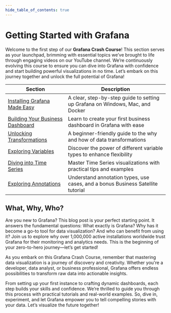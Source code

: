 ```yaml
---
hide_table_of_contents: true
---
```



# Getting Started with Grafana

Welcome to the first step of our **Grafana Crash Course**! This section serves as your launchpad, brimming with essential topics we’ve brought to life through engaging videos on our YouTube channel. We’re continuously evolving this course to ensure you can dive into Grafana with confidence and start building powerful visualizations in no time. Let’s embark on this journey together and unlock the full potential of Grafana!

| Section                                         | Description                                                                     |
| ----------------------------------------------- | ------------------------------------------------------------------------------- |
| [Installing Grafana Made Easy](../installation) | A clear, step-by-step guide to setting up Grafana on Windows, Mac, and Docker   |
| [Building Your Business Dashboard](../business) | Learn to create your first business dashboard in Grafana with ease              |
| [Unlocking Transformations](../transformations) | A beginner-friendly guide to the why and how of data transformations            |
| [Exploring Variables](../variables)             | Discover the power of different variable types to enhance flexibility           |
| [Diving into Time Series](../timeseries)        | Master Time Series visualizations with practical tips and examples              |
| [Exploring Annotations](../annotations)         | Understand annotation types, use cases, and a bonus Business Satellite tutorial |

## What, Why, Who?

Are you new to Grafana? This blog post is your perfect starting point. It answers the fundamental questions: What exactly is Grafana? Why has it become a go-to tool for data visualization? And who can benefit from using it? Join us to explore why over 1,000,000 active installations worldwide trust Grafana for their monitoring and analytics needs. This is the beginning of your zero-to-hero journey—let’s get started!

<BlogPost id="grafana-101-what-why-who-6b25f0d0fd11" />

As you embark on this Grafana Crash Course, remember that mastering data visualization is a journey of discovery and creativity. Whether you're a developer, data analyst, or business professional, Grafana offers endless possibilities to transform raw data into actionable insights.

From setting up your first instance to crafting dynamic dashboards, each step builds your skills and confidence. We’re thrilled to guide you through this process with practical tutorials and real-world examples. So, dive in, experiment, and let Grafana empower you to tell compelling stories with your data. Let’s visualize the future together!
